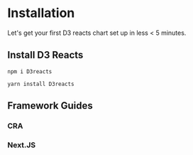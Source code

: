 # Installation

Let's get your first D3 reacts chart set up in less < 5 minutes.

## Install D3 Reacts

```shell
npm i D3reacts  
```
```shell
yarn install D3reacts
```

## Framework Guides

### CRA

### Next.JS
